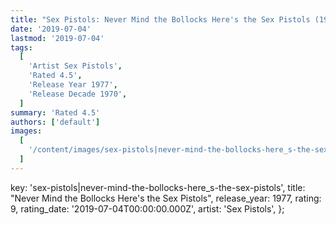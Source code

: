 ```yaml
---
title: "Sex Pistols: Never Mind the Bollocks Here's the Sex Pistols (1977)"
date: '2019-07-04'
lastmod: '2019-07-04'
tags:
  [
    'Artist Sex Pistols',
    'Rated 4.5',
    'Release Year 1977',
    'Release Decade 1970',
  ]
summary: 'Rated 4.5'
authors: ['default']
images:
  [
    '/content/images/sex-pistols|never-mind-the-bollocks-here_s-the-sex-pistols.jpg',
  ]
---
```


  key: 'sex-pistols|never-mind-the-bollocks-here_s-the-sex-pistols',
  title: "Never Mind the Bollocks Here's the Sex Pistols",
  release_year: 1977,
  rating: 9,
  rating_date: '2019-07-04T00:00:00.000Z',
  artist: 'Sex Pistols',
};

<MusicRating data={data} />
